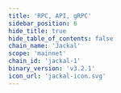 ```yaml
---
title: 'RPC, API, gRPC'
sidebar_position: 6
hide_title: true
hide_table_of_contents: false
chain_name: 'Jackal'
scope: 'mainnet'
chain_id: 'jackal-1'
binary_version: 'v3.2.1'
icon_url: 'jackal-icon.svg'
---
```



<PageTitle
  iconUrl="img/jackal-icon.svg"
  title="Jackal Public Endpoints"
  chainId="jackal-1"
  version="v3.2.1"
/>

<Endpoints
  api="https://jackal-api.noders.services"
  rpc="https://jackal-rpc.noders.services"
  grpc="https://jackal-grpc.noders.services:443"
  jsonRpc=""
/>
